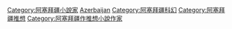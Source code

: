 [[Category:阿塞拜疆小說家|Category:阿塞拜疆小說家]]
[[Category:各國科幻小說家|Azerbaijan]]
[[Category:阿塞拜疆科幻|Category:阿塞拜疆科幻]]
[[Category:阿塞拜疆推想|Category:阿塞拜疆推想]]
[[Category:阿塞拜疆作推想小說作家|Category:阿塞拜疆作推想小說作家]]
